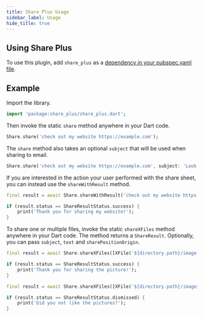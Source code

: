 ```yaml
---
title: Share Plus Usage
sidebar_label: Usage
hide_title: true
---
```


## Using Share Plus

To use this plugin, add `share_plus` as a [dependency in your pubspec.yaml file](https://plus.fluttercommunity.dev/docs/overview).

## Example

Import the library.

```dart
import 'package:share_plus/share_plus.dart';
```

Then invoke the static `share` method anywhere in your Dart code.

```dart
Share.share('check out my website https://example.com');
```

The `share` method also takes an optional `subject` that will be used when
sharing to email.

```dart
Share.share('check out my website https://example.com', subject: 'Look what I made!');
```

If you are interested in the action your user performed with the share sheet, you can instead use the `shareWithResult` method.

```dart
final result = await Share.shareWithResult('check out my website https://example.com');

if (result.status == ShareResultStatus.success) {
    print('Thank you for sharing my website!');
}
```

To share one or multiple files, invoke the static `shareXFiles` method anywhere in your Dart code. The method returns a `ShareResult`. Optionally, you can pass `subject`, `text` and `sharePositionOrigin`.

```dart
final result = await Share.shareXFiles([XFile('${directory.path}/image.jpg')], text: 'Great picture');

if (result.status == ShareResultStatus.success) {
    print('Thank you for sharing the picture!');
}
```

```dart
final result = await Share.shareXFiles([XFile('${directory.path}/image1.jpg'), XFile('${directory.path}/image2.jpg')]);

if (result.status == ShareResultStatus.dismissed) {
    print('Did you not like the pictures?');
}
```
